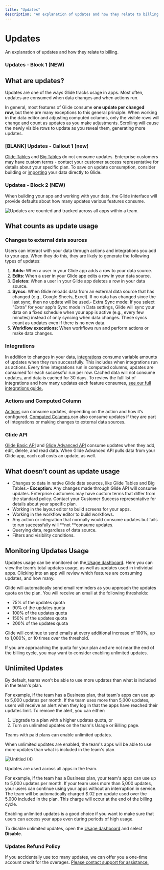 ```yaml
---
title: "Updates"
description: "An explanation of updates and how they relate to billing."
---
```


# Updates

An explanation of updates and how they relate to billing.

### Updates - Block 1 (NEW)

## **What are updates?**

Updates are one of the ways Glide tracks usage in apps. Most often, updates are consumed when data changes and when actions run.

In general, most features of Glide consume **one update per changed row,** but there are many exceptions to this general principle. When working in the data editor and adjusting computed columns, only the visible rows will change and count as updates as you make adjustments. Scrolling will cause the newly visible rows to update as you reveal them, generating more updates.

### [BLANK] Updates - Callout 1 (new)

[Glide Tables](https://www.glideapps.com/docs/essentials/data-sources/glide-tables) and [Big Tables](https://www.glideapps.com/docs/essentials/data-sources/big-tables) do not consume updates. Enterprise customers may have custom terms - contact your customer success representative for details about your specific plan. To save on update consumption, consider building or [importing](https://www.glideapps.com/docs/essentials/data-sources/import-file) your data directly to Glide.

### Updates - Block 2 (NEW)

When building your app and working with your data, the Glide interface will provide defaults about how many updates various features consume.



![Updates are counted and tracked across all apps within a team. ](https://images.ctfassets.net/yreygbm72t08/4fOH6lJGYdLvfNWUOtZLG8/c5fe22b9804ef067ca8690ce4ede9252/Frame_49.png)



## What counts as update usage

### Changes to external data sources

Users can interact with your data through actions and integrations you add to your app. When they do this, they are likely to generate the following types of updates:

1. **Adds:** When a user in your Glide app adds a row to your data source.
2. **Edits**: When a user in your Glide app edits a row in your data source.
3. **Deletes**: When a user in your Glide app deletes a row in your data source.
4. **Syncs**: When Glide reloads data from an external data source that has changed (e.g., Google Sheets, Excel). If no data has changed since the last sync, then no update will be used.- Extra Sync mode: If you select "Extra" for your app's Sync mode in Data settings, Glide will sync your data on a fixed schedule when your app is active (e.g., every few minutes) instead of only syncing when data changes. These syncs count as updates even if there is no new data.
5. **Workflow executions:** When workflows run and perform actions or make data changes.

### Integrations

In addition to changes in your data, [integrations](https://www.glideapps.com/integrations) consume variable amounts of updates when they run successfully. This includes when integrations run as actions. Every time integrations run in computed columns, updates are consumed for each successful run per row. Cached data will not consume updates, and data is cached for 30 days. To review the full list of integrations and how many updates each feature consumes, [see our full integrations guide.](https://www.glideapps.com/integrations)

### Actions and Computed Column

[Actions](https://www.glideapps.com/docs/automation/actions) can consume updates, depending on the action and how it’s configured. [Computed Columns ](/automation/computed-columns)can also consume updates if they are part of integrations or making changes to external data sources. 

### Glide API

[Glide Basic API](https://www.glideapps.com/docs/getting-started-with-the-glide-api) and [Glide Advanced API](https://www.glideapps.com/docs/using-glide-tables-api) consume updates when they add, edit, delete, and read data. When Glide Advanced API pulls data from your Glide app, each call costs an update, as well.

## What doesn’t count as update usage

- Changes to data in native Glide data sources, like Glide Tables and Big Tables.- **Exception:** Any changes made through Glide API will consume updates. Enterprise customers may have custom terms that differ from the standard policy. Contact your Customer Success representative for details about your specific plan.
- Working in the layout editor to build screens for your apps.
- Working in the workflow editor to build workflows.
- Any action or integration that normally would consume updates but fails to run successfully will **not **consume updates.
- Querying data, regardless of data source.
- Filters and visibility conditions.

## Monitoring Updates Usage

Updates usage can be monitored on the[ Usage dashboard](https://www.glideapps.com/docs/reference/account/usage#updates). Here you can view the team’s total updates usage, as well as updates used in individual apps. Clicking into an app will review which features are consuming updates, and how many.

Glide will automatically send email reminders as you approach the updates quota on the plan. You will receive an email at the following thresholds:

- 75% of the updates quota
- 90% of the updates quota
- 100% of the updates quota
- 150% of the updates quota
- 200% of the updates quota

Glide will continue to send emails at every additional increase of 100%, up to 1,000%, or 10 times over the threshold. 

If you are approaching the quota for your plan and are not near the end of the billing cycle, you may want to consider enabling unlimited updates.

## **Unlimited Updates**

By default, teams won't be able to use more updates than what is included in the team's plan.

For example, if the team has a Business plan, that team's apps can use up to 5,000 updates per month. If the team uses more than 5,000 updates, users will receive an alert when they log in that the apps have reached their updates limit. To remove the alert, you can either:

1. Upgrade to a plan with a higher updates quota, or
2. Turn on unlimited updates on the team's Usage or Billing page.

Teams with paid plans can enable unlimited updates.

When unlimited updates are enabled, the team's apps will be able to use more updates than what is included in the team's plan.



![Untitled (4)](https://images.ctfassets.net/yreygbm72t08/6PpX3m9OWZ1zU8f2DYfCTc/ddf4eb568681e3d9ead770af130f30fd/Untitled__4_.png)



Updates are used across all apps in the team.

For example, if the team has a Business plan, your team's apps can use up to 5,000 updates per month. If your team uses more than 5,000 updates, your users can continue using your apps without an interruption in service. The team will be automatically charged $.02 per update used over the 5,000 included in the plan. This charge will occur at the end of the billing cycle.

Enabling unlimited updates is a good choice if you want to make sure that users can access your apps even during periods of high usage.

To disable unlimited updates, open the [Usage dashboard](https://www.glideapps.com/docs/reference/account/usage) and select **Disable**.

### Updates Refund Policy

If you accidentally use too many updates, we can offer you a one-time account credit for the overages. [Please contact support for assistance.](https://www.glideapps.com/docs/reference/account/support)

